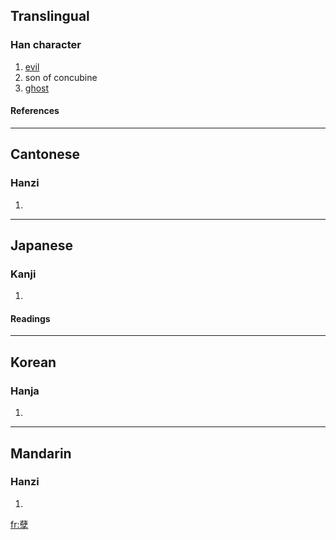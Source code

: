 {{see|孼}}

==Translingual==
===Han character===
{{Han char|rn=39|rad=子|as=17|sn=20|four=4440<sub>7</sub>|canj=廿十弓木 (TJND)}}
# [[evil]]
# son of concubine
# [[ghost]]
====References====
{{Han ref|kx=0281.060|dkj=07047|dj=0551.060|hdz=21020.070|uh=5B7D|ud=23421|bh=C45E|bd=50270}}
----
==Cantonese==
===Hanzi===
{{yue-hanzi|jyut=|y=yit6}}
# {{defn|Cantonese}}
----
==Japanese==
===Kanji===
{{ja-kanji|grade=|rs=子17}}
# {{defn|Japanese}} 
====Readings====
{{ja-readings|on=[[げつ]] (getsu), [[げち]] (gechi)|kun=[[わきばら]] (wakibara)}}
----
==Korean==
===Hanja===
{{ko-hanja|hangeul=얼|rv=eol|mr=ŏl}}
# {{defn|Korean}}
----
==Mandarin==
===Hanzi===
{{cmn-hanzi|pin=[[niè]] ([[nie4]])|wg=nieh<sup>4</sup>}}
# {{defn|Mandarin}}

[[fr:孽]]